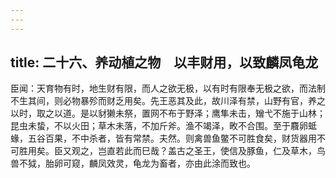 ```yaml
---
---
---
```

title: 二十六、养动植之物　以丰财用，以致麟凤龟龙
---



臣闻：天育物有时，地生财有限，而人之欲无极，以有时有限奉无极之欲，而法制不生其间，则必物暴殄而财乏用矣。先王恶其及此，故川泽有禁，山野有官，养之以时，取之以道。是以豺獭未祭，置网不布于野泽；鹰隼未击，矰弋不施于山林；昆虫未蛰，不以火田；草木未落，不加斤斧。渔不竭泽，畋不合围。至于麛卵蚳蝝，五谷百果，不中杀者，皆有常禁。夫然。则禽兽鱼鳖不可胜食矣，财货器用不可胜用矣。臣又观之，岂直若此而巳哉？盖古之圣王，使信及豚鱼，仁及草木，鸟兽不狘，胎卵可窥，麟凤效灵，龟龙为畜者，亦由此涂而致也。